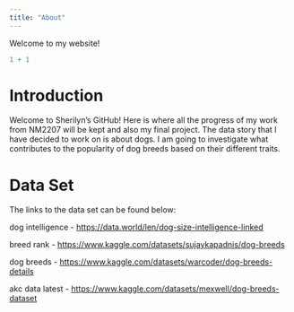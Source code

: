 ```yaml
---
title: "About"
---
```


Welcome to my website!

```r
1 + 1 
```

# Introduction

Welcome to Sherilyn's GitHub! Here is where all the progress of my work from NM2207 will be kept and also my final project. The data story that I have decided to work on is about dogs. I am going to investigate what contributes to the popularity of dog breeds based on their different traits.

# Data Set

The links to the data set can be found below:

dog intelligence - <https://data.world/len/dog-size-intelligence-linked>

breed rank - <https://www.kaggle.com/datasets/sujaykapadnis/dog-breeds>

dog breeds - <https://www.kaggle.com/datasets/warcoder/dog-breeds-details>

akc data latest - <https://www.kaggle.com/datasets/mexwell/dog-breeds-dataset>
